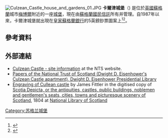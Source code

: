 [[File:Culzean_Castle_house_and_gardens_01.JPG|thumb]]
'''卡爾津城堡'''（{{lang-en|Culzean Castle}}) 是位於[[英國|英國]][[蘇格蘭|蘇格蘭]]城市[[梅博爾|梅博爾]]附近的一座[[城堡|城堡]]，現在由[[蘇格蘭國民信託|蘇格蘭國民信託]]所有并管理。自1987年以來，卡爾津城堡就出現在[[皇家蘇格蘭銀行|皇家蘇格蘭銀行]]的5英鎊鈔票圖案上<ref name=rbs-ilay>{{cite web|title=RBS - Banknotes - The Ilay Series|url=http://www.rbs.com/about/our-banknotes/current-issue-notes/the-ilay-series.html|publisher=RBS Group|accessdate=23 May 2013|archive-date=2013-12-04|archive-url=https://web.archive.org/web/20131204114139/http://www.rbs.com/about/our-banknotes/current-issue-notes/the-ilay-series.html|dead-url=no}}</ref><ref name="scotbanks">{{cite web|url=http://www.scotbanks.org.uk/banknotes_current_royal_bank_of_scotland.php|title=Current Banknotes : Royal Bank of Scotland|publisher=The Committee of Scottish Clearing Bankers|accessdate=2008-10-17|archive-date=2008-10-03|archive-url=https://web.archive.org/web/20081003071445/http://www.scotbanks.org.uk/banknotes_current_royal_bank_of_scotland.php|dead-url=no}}</ref>。

==參考資料==
{{reflist}}
==外部連結==
{{Commons category|Culzean Castle}}
*[https://web.archive.org/web/20110927092517/http://www.nts.org.uk/Property/97/ Culzean Castle - site information] at the NTS website.
*[http://eisenhower.archives.gov/Research/Finding_Aids/N.html Papers of the National Trust of Scotland (Dwight D. Eisenhower's Culzean Castle apartment), Dwight D. Eisenhower Presidential Library]{{Wayback|url=http://eisenhower.archives.gov/Research/Finding_Aids/N.html |date=20150109153210 }}
*[http://digital.nls.uk/74582316 Engraving of Cullean castle] by James Fittler in the digitised copy of [http://digital.nls.uk/scotia-depicta/ Scotia Depicta, or the antiquities, castles, public buildings, noblemen and gentlemen's seats, cities, towns and picturesque scenery of Scotland]{{Wayback|url=http://digital.nls.uk/scotia-depicta/ |date=20190613235943 }}, 1804 at [[National_Library_of_Scotland|National Library of Scotland]]
{{coord|55.3544|-4.7895|display=title}}
[[Category:苏格兰城堡|Category:苏格兰城堡]]
